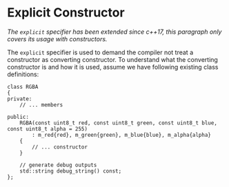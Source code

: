# Explicit Constructor

_The `explicit` specifier has been extended since c++17, this paragraph only covers its usage with constructors._

The `explicit` specifier is used to demand the compiler not treat a constructor as converting constructor. To understand what the converting constructor is and how it is used, assume we have following existing class definitions:

```clike
class RGBA
{
private:
    // ... members

public:
    RGBA(const uint8_t red, const uint8_t green, const uint8_t blue, const uint8_t alpha = 255)
        : m_red{red}, m_green{green}, m_blue{blue}, m_alpha{alpha}
    {
		// ... constructor
    }

	// generate debug outputs
    std::string debug_string() const;
};
```